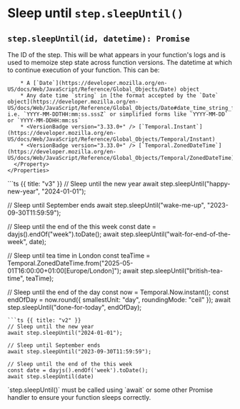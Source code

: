 

# Sleep until `step.sleepUntil()`


## `step.sleepUntil(id, datetime): Promise`

<Row>
  <Col>
    <Properties>
      <Property name="id" type="string" required>
        The ID of the step. This will be what appears in your function's logs and is used to memoize step state across function versions.
      </Property>
      <Property name="datetime" type="Date | string | Temporal.Instant | Temporal.ZonedDateTime" required>
        The datetime at which to continue execution of your function. This can be:

        * A [`Date`](https://developer.mozilla.org/en-US/docs/Web/JavaScript/Reference/Global_Objects/Date) object
        * Any date time `string` in [the format accepted by the `Date` object](https://developer.mozilla.org/en-US/docs/Web/JavaScript/Reference/Global_Objects/Date#date_time_string_format), i.e. `YYYY-MM-DDTHH:mm:ss.sssZ` or simplified forms like `YYYY-MM-DD` or `YYYY-MM-DDHH:mm:ss`
        * <VersionBadge version="3.33.0+" /> [`Temporal.Instant`](https://developer.mozilla.org/en-US/docs/Web/JavaScript/Reference/Global_Objects/Temporal/Instant)
        * <VersionBadge version="3.33.0+" /> [`Temporal.ZonedDateTime`](https://developer.mozilla.org/en-US/docs/Web/JavaScript/Reference/Global_Objects/Temporal/ZonedDateTime)
      </Property>
    </Properties>
  </Col>
  <Col>
  <CodeGroup>
  ```ts {{ title: "v3" }}
  // Sleep until the new year
  await step.sleepUntil("happy-new-year", "2024-01-01");

  // Sleep until September ends
  await step.sleepUntil("wake-me-up", "2023-09-30T11:59:59");

  // Sleep until the end of the this week
  const date = dayjs().endOf("week").toDate();
  await step.sleepUntil("wait-for-end-of-the-week", date);

  // Sleep until tea time in London
  const teaTime = Temporal.ZonedDateTime.from("2025-05-01T16:00:00+01:00[Europe/London]");
  await step.sleepUntil("british-tea-time", teaTime);

  // Sleep until the end of the day
  const now = Temporal.Now.instant();
  const endOfDay = now.round({ smallestUnit: "day", roundingMode: "ceil" });
  await step.sleepUntil("done-for-today", endOfDay);
  ```
  ```ts {{ title: "v2" }}
  // Sleep until the new year
  await step.sleepUntil("2024-01-01");

  // Sleep until September ends
  await step.sleepUntil("2023-09-30T11:59:59");

  // Sleep until the end of the this week
  const date = dayjs().endOf('week').toDate();
  await step.sleepUntil(date)
  ```
  </CodeGroup>
  </Col>
</Row>

<Callout>
  `step.sleepUntil()` must be called using `await` or some other Promise handler to ensure your function sleeps correctly.
</Callout>
